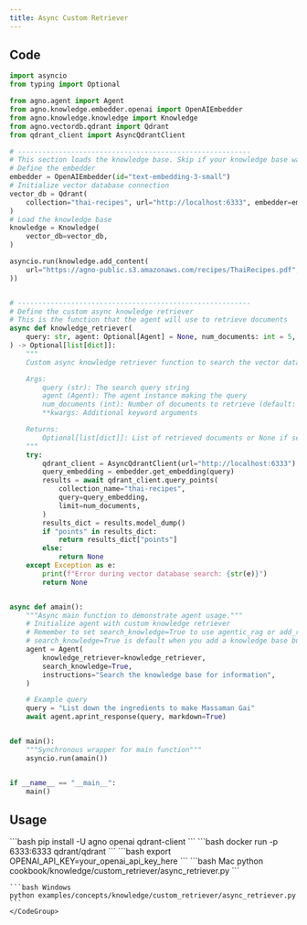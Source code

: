 ```yaml
---
title: Async Custom Retriever
---
```


## Code

```python async_retriever.py
import asyncio
from typing import Optional

from agno.agent import Agent
from agno.knowledge.embedder.openai import OpenAIEmbedder
from agno.knowledge.knowledge import Knowledge
from agno.vectordb.qdrant import Qdrant
from qdrant_client import AsyncQdrantClient

# ---------------------------------------------------------
# This section loads the knowledge base. Skip if your knowledge base was populated elsewhere.
# Define the embedder
embedder = OpenAIEmbedder(id="text-embedding-3-small")
# Initialize vector database connection
vector_db = Qdrant(
    collection="thai-recipes", url="http://localhost:6333", embedder=embedder
)
# Load the knowledge base
knowledge = Knowledge(
    vector_db=vector_db,
)

asyncio.run(knowledge.add_content(
    url="https://agno-public.s3.amazonaws.com/recipes/ThaiRecipes.pdf",
))


# ---------------------------------------------------------
# Define the custom async knowledge retriever
# This is the function that the agent will use to retrieve documents
async def knowledge_retriever(
    query: str, agent: Optional[Agent] = None, num_documents: int = 5, **kwargs
) -> Optional[list[dict]]:
    """
    Custom async knowledge retriever function to search the vector database for relevant documents.

    Args:
        query (str): The search query string
        agent (Agent): The agent instance making the query
        num_documents (int): Number of documents to retrieve (default: 5)
        **kwargs: Additional keyword arguments

    Returns:
        Optional[list[dict]]: List of retrieved documents or None if search fails
    """
    try:
        qdrant_client = AsyncQdrantClient(url="http://localhost:6333")
        query_embedding = embedder.get_embedding(query)
        results = await qdrant_client.query_points(
            collection_name="thai-recipes",
            query=query_embedding,
            limit=num_documents,
        )
        results_dict = results.model_dump()
        if "points" in results_dict:
            return results_dict["points"]
        else:
            return None
    except Exception as e:
        print(f"Error during vector database search: {str(e)}")
        return None


async def amain():
    """Async main function to demonstrate agent usage."""
    # Initialize agent with custom knowledge retriever
    # Remember to set search_knowledge=True to use agentic_rag or add_reference=True for traditional RAG
    # search_knowledge=True is default when you add a knowledge base but is needed here
    agent = Agent(
        knowledge_retriever=knowledge_retriever,
        search_knowledge=True,
        instructions="Search the knowledge base for information",
    )

    # Example query
    query = "List down the ingredients to make Massaman Gai"
    await agent.aprint_response(query, markdown=True)


def main():
    """Synchronous wrapper for main function"""
    asyncio.run(amain())


if __name__ == "__main__":
    main()
```

## Usage

<Steps>
  <Step title="Install libraries">
    ```bash
    pip install -U agno openai qdrant-client
    ```
  </Step>

  <Step title="Run Qdrant">
    ```bash
    docker run -p 6333:6333 qdrant/qdrant
    ```
  </Step>

  <Step title="Set OpenAI API key">
    ```bash
    export OPENAI_API_KEY=your_openai_api_key_here
    ```
  </Step>

  <Step title="Run the example">
    <CodeGroup>
    ```bash Mac
    python cookbook/knowledge/custom_retriever/async_retriever.py
    ```

    ```bash Windows
    python examples/concepts/knowledge/custom_retriever/async_retriever.py
    ```
    </CodeGroup>
  </Step>
</Steps>

